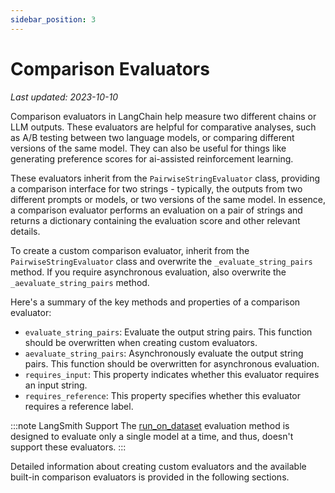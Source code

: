 ```yaml
---
sidebar_position: 3 
---
```

# Comparison Evaluators
*Last updated: 2023-10-10*

Comparison evaluators in LangChain help measure two different chains or LLM outputs. These evaluators are helpful for comparative analyses, such as A/B testing between two language models, or comparing different versions of the same model. They can also be useful for things like generating preference scores for ai-assisted reinforcement learning.

These evaluators inherit from the `PairwiseStringEvaluator` class, providing a comparison interface for two strings - typically, the outputs from two different prompts or models, or two versions of the same model. In essence, a comparison evaluator performs an evaluation on a pair of strings and returns a dictionary containing the evaluation score and other relevant details.

To create a custom comparison evaluator, inherit from the `PairwiseStringEvaluator` class and overwrite the `_evaluate_string_pairs` method. If you require asynchronous evaluation, also overwrite the `_aevaluate_string_pairs` method.

Here's a summary of the key methods and properties of a comparison evaluator:

- `evaluate_string_pairs`: Evaluate the output string pairs. This function should be overwritten when creating custom evaluators.
- `aevaluate_string_pairs`: Asynchronously evaluate the output string pairs. This function should be overwritten for asynchronous evaluation.
- `requires_input`: This property indicates whether this evaluator requires an input string.
- `requires_reference`: This property specifies whether this evaluator requires a reference label.

:::note LangSmith Support
The [run_on_dataset](https://api.python.langchain.com/en/latest/api_reference.html#module-langchain.smith) evaluation method is designed to evaluate only a single model at a time, and thus, doesn't support these evaluators.
:::

Detailed information about creating custom evaluators and the available built-in comparison evaluators is provided in the following sections.


<DocCardList />

